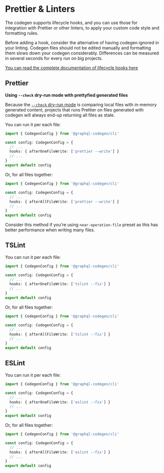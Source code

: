 
# Prettier & Linters

The codegen supports lifecycle hooks, and you can use those for integration with Prettier or other linters, to apply your custom code style and formatting rules.

Before adding a hook, consider the alternative of having codegen ignored in your linting.
Codegen files should not be edited manually and formatting them slows down your codegen considerably.
Differences can be measured in several seconds for every run on big projects.

[You can read the complete documentation of lifecycle hooks here](/docs/config-reference/lifecycle-hooks)

## Prettier

<Callout type="warning">

**Using `--check` dry-run mode with prettyfied generated files**

Because the [`--check` dry-run mode](/docs/config-reference/codegen-config#dry-run-mode) is comparing local files with in-memory generated content, projects that runs Prettier on files generated with codegen will always end-up returning
all files as stale.

</Callout>

You can run it per each file:

```ts
import { CodegenConfig } from '@graphql-codegen/cli'

const config: CodegenConfig = {
  // ...
  hooks: { afterOneFileWrite: ['prettier --write'] }
  // ...
}
export default config
```

Or, for all files together:

```ts
import { CodegenConfig } from '@graphql-codegen/cli'

const config: CodegenConfig = {
  // ...
  hooks: { afterAllFileWrite: ['prettier --write'] }
  // ...
}
export default config
```

Consider this method if you're using `near-operation-file` preset as this has better performance when writing many files.

## TSLint

You can run it per each file:

```ts
import { CodegenConfig } from '@graphql-codegen/cli'

const config: CodegenConfig = {
  // ...
  hooks: { afterOneFileWrite: ['tslint --fix'] }
  // ...
}
export default config
```

Or, for all files together:

```ts
import { CodegenConfig } from '@graphql-codegen/cli'

const config: CodegenConfig = {
  // ...
  hooks: { afterAllFileWrite: ['tslint --fix'] }
  // ...
}
export default config
```

## ESLint

You can run it per each file:

```ts
import { CodegenConfig } from '@graphql-codegen/cli'

const config: CodegenConfig = {
  // ...
  hooks: { afterOneFileWrite: ['eslint --fix'] }
  // ...
}
export default config
```

Or, for all files together:

```ts
import { CodegenConfig } from '@graphql-codegen/cli'

const config: CodegenConfig = {
  // ...
  hooks: { afterAllFileWrite: ['eslint --fix'] }
  // ...
}
export default config
```
